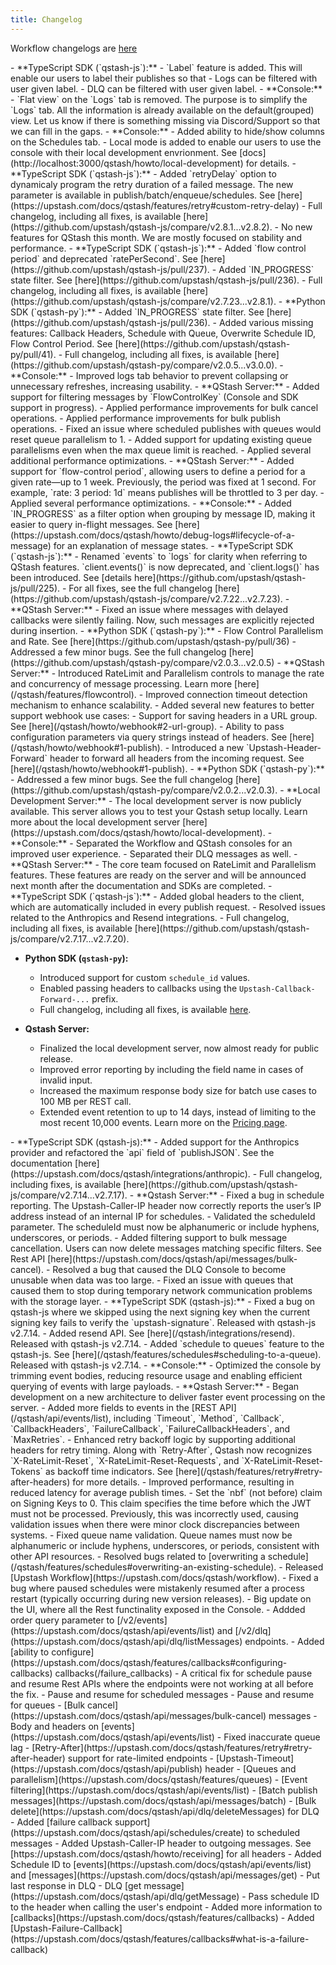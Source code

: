 ```yaml
---
title: Changelog
---
```


<Warning>Workflow changelogs are [here](/workflow/changelog)</Warning>

<Update label="September 2025">
- **TypeScript SDK (`qstash-js`):**
    - `Label` feature is added. This will enable our users to label their publishes so that 
        - Logs can be filtered with user given label. 
        - DLQ can be filtered with user given label.
- **Console:**
    - `Flat view` on the `Logs` tab is removed. The purpose is to simplify the `Logs` tab. 
    All the information is already available on the default(grouped) view. Let us know if there is something missing 
    via Discord/Support so that we can fill in the gaps.
</Update>

<Update label="August 2025">
- **Console:**
    - Added ability to hide/show columns on the Schedules tab. 
    - Local mode is added to enable our users to use the console with their local development envrionment. See [docs](http://localhost:3000/qstash/howto/local-development) for details. 
</Update>

<Update label="July 2025">
- **TypeScript SDK (`qstash-js`):**
    - Added `retryDelay` option to dynamicaly program the retry duration of a failed message.
        The new parameter is available in publish/batch/enqueue/schedules. See [here](https://upstash.com/docs/qstash/features/retry#custom-retry-delay)
    - Full changelog, including all fixes, is available [here](https://github.com/upstash/qstash-js/compare/v2.8.1...v2.8.2).
</Update>

<Update label="June 2025">
    - No new features for QStash this month. We are mostly focused on stability and performance. 
</Update>

<Update label="May 2025">
- **TypeScript SDK (`qstash-js`):**
    - Added `flow control period` and deprecated `ratePerSecond`. See [here](https://github.com/upstash/qstash-js/pull/237).
    - Added `IN_PROGRESS` state filter. See [here](https://github.com/upstash/qstash-js/pull/236).
    - Full changelog, including all fixes, is available [here](https://github.com/upstash/qstash-js/compare/v2.7.23...v2.8.1).
- **Python SDK (`qstash-py`):**
    - Added `IN_PROGRESS` state filter. See [here](https://github.com/upstash/qstash-js/pull/236).
    - Added various missing features: Callback Headers, Schedule with Queue, Overwrite Schedule ID, Flow Control Period. See [here](https://github.com/upstash/qstash-py/pull/41).
    - Full changelog, including all fixes, is available [here](https://github.com/upstash/qstash-py/compare/v2.0.5...v3.0.0).
- **Console:**
    - Improved logs tab behavior to prevent collapsing or unnecessary refreshes, increasing usability.
- **QStash Server:** 
    - Added support for filtering messages by `FlowControlKey` (Console and SDK support in progress).
    - Applied performance improvements for bulk cancel operations.
    - Applied performance improvements for bulk publish operations.
    - Fixed an issue where scheduled publishes with queues would reset queue parallelism to 1.
    - Added support for updating existing queue parallelisms even when the max queue limit is reached.
    - Applied several additional performance optimizations.
</Update>

<Update label="April 2025">
- **QStash Server:** 
    - Added support for `flow-control period`, allowing users to define a period for a given rate—up to 1 week.  
      Previously, the period was fixed at 1 second.  
      For example, `rate: 3 period: 1d` means publishes will be throttled to 3 per day.
    - Applied several performance optimizations.
- **Console:**
    - Added `IN_PROGRESS` as a filter option when grouping by message ID, making it easier to query in-flight messages.  
      See [here](https://upstash.com/docs/qstash/howto/debug-logs#lifecycle-of-a-message) for an explanation of message states.
</Update>

<Update label="March 2025">
- **TypeScript SDK (`qstash-js`):**  
    - Renamed `events` to `logs` for clarity when referring to QStash features. `client.events()` is now deprecated, and `client.logs()` has been introduced. See [details here](https://github.com/upstash/qstash-js/pull/225).  
    - For all fixes, see the full changelog [here](https://github.com/upstash/qstash-js/compare/v2.7.22...v2.7.23).
- **QStash Server:**  
    - Fixed an issue where messages with delayed callbacks were silently failing. Now, such messages are explicitly rejected during insertion.
</Update>

<Update label="February 2025">
- **Python SDK (`qstash-py`):**  
    - Flow Control Parallelism and Rate. See [here](https://github.com/upstash/qstash-py/pull/36)
    - Addressed a few minor bugs. See the full changelog [here](https://github.com/upstash/qstash-py/compare/v2.0.3...v2.0.5)
- **QStash Server:**  
    - Introduced RateLimit and Parallelism controls to manage the rate and concurrency of message processing. Learn more [here](/qstash/features/flowcontrol).  
    - Improved connection timeout detection mechanism to enhance scalability.
    - Added several new features to better support webhook use cases:
        - Support for saving headers in a URL group. See [here](/qstash/howto/webhook#2-url-group).  
        - Ability to pass configuration parameters via query strings instead of headers. See [here](/qstash/howto/webhook#1-publish).  
        - Introduced a new `Upstash-Header-Forward` header to forward all headers from the incoming request. See [here](/qstash/howto/webhook#1-publish).
</Update>

<Update label="January 2025">
- **Python SDK (`qstash-py`):**  
    - Addressed a few minor bugs. See the full changelog [here](https://github.com/upstash/qstash-py/compare/v2.0.2...v2.0.3).
- **Local Development Server:**  
    - The local development server is now publicly available. This server allows you to test your Qstash setup locally. Learn more about the local development server [here](https://upstash.com/docs/qstash/howto/local-development).    
- **Console:**
    - Separated the Workflow and QStash consoles for an improved user experience.
    - Separated their DLQ messages as well.
- **QStash Server:**  
    - The core team focused on RateLimit and Parallelism features. These features are ready on the server and will be announced next month after the documentation and SDKs are completed.
</Update>  

<Update label="December 2024">  
- **TypeScript SDK (`qstash-js`):**  
    - Added global headers to the client, which are automatically included in every publish request.  
    - Resolved issues related to the Anthropics and Resend integrations.  
    - Full changelog, including all fixes, is available [here](https://github.com/upstash/qstash-js/compare/v2.7.17...v2.7.20).  

- **Python SDK (`qstash-py`):**  
    - Introduced support for custom `schedule_id` values.  
    - Enabled passing headers to callbacks using the `Upstash-Callback-Forward-...` prefix.  
    - Full changelog, including all fixes, is available [here](https://github.com/upstash/qstash-py/compare/v2.0.0...v2.0.1).  

- **Qstash Server:**  
    - Finalized the local development server, now almost ready for public release.  
    - Improved error reporting by including the field name in cases of invalid input.  
    - Increased the maximum response body size for batch use cases to 100 MB per REST call.  
    - Extended event retention to up to 14 days, instead of limiting to the most recent 10,000 events. Learn more on the [Pricing page](https://upstash.com/pricing/qstash).  
</Update>  

<Update label="November 2024">
- **TypeScript SDK (qstash-js):**
    - Added support for the Anthropics provider and refactored the `api` field of `publishJSON`. See the documentation [here](https://upstash.com/docs/qstash/integrations/anthropic).
    - Full changelog, including fixes, is available [here](https://github.com/upstash/qstash-js/compare/v2.7.14...v2.7.17).
- **Qstash Server:**
    - Fixed a bug in schedule reporting. The Upstash-Caller-IP header now correctly reports the user’s IP address instead of an internal IP for schedules.
    - Validated the scheduleId parameter. The scheduleId must now be alphanumeric or include hyphens, underscores, or periods.
    - Added filtering support to bulk message cancellation. Users can now delete messages matching specific filters. See Rest API [here](https://upstash.com/docs/qstash/api/messages/bulk-cancel).
    - Resolved a bug that caused the DLQ Console to become unusable when data was too large.
    - Fixed an issue with queues that caused them to stop during temporary network communication problems with the storage layer.
</Update>

<Update label="October 2024">
- **TypeScript SDK (qstash-js):**
    - Fixed a bug on qstash-js where we skipped using the next signing key when the current signing key fails to verify the `upstash-signature`. Released with qstash-js v2.7.14.
    - Added resend API. See [here](/qstash/integrations/resend). Released with qstash-js v2.7.14.
    - Added `schedule to queues` feature to the qstash-js. See [here](/qstash/features/schedules#scheduling-to-a-queue). Released with qstash-js v2.7.14.
- **Console:**
    - Optimized the console by trimming event bodies, reducing resource usage and enabling efficient querying of events with large payloads.
- **Qstash Server:**
    - Began development on a new architecture to deliver faster event processing on the server.
    - Added more fields to events in the [REST API](/qstash/api/events/list), including `Timeout`, `Method`, `Callback`, `CallbackHeaders`, `FailureCallback`, `FailureCallbackHeaders`, and `MaxRetries`.
    - Enhanced retry backoff logic by supporting additional headers for retry timing. Along with `Retry-After`, Qstash now recognizes `X-RateLimit-Reset`, `X-RateLimit-Reset-Requests`, and `X-RateLimit-Reset-Tokens` as backoff time indicators. See [here](/qstash/features/retry#retry-after-headers) for more details.
</Update>

<Update label="September 2024">
- Improved performance, resulting in reduced latency for average publish times.
- Set the `nbf` (not before) claim on Signing Keys to 0. This claim specifies the time before which the JWT must not be processed. Previously, this was incorrectly used, causing validation issues when there were minor clock discrepancies between systems.
- Fixed queue name validation. Queue names must now be alphanumeric or include hyphens, underscores, or periods, consistent with other API resources.
- Resolved bugs related to [overwriting a schedule](/qstash/features/schedules#overwriting-an-existing-schedule).
</Update>

<Update label="August 2024">
- Released [Upstash Workflow](https://upstash.com/docs/qstash/workflow).
- Fixed a bug where paused schedules were mistakenly resumed after a process restart (typically occurring during new version releases). 
</Update>

<Update label="July 2024">
- Big update on the UI, where all the Rest functinality exposed in the Console.
- Addded order query parameter to [/v2/events](https://upstash.com/docs/qstash/api/events/list) and [/v2/dlq](https://upstash.com/docs/qstash/api/dlq/listMessages) endpoints.
- Added [ability to configure](https://upstash.com/docs/qstash/features/callbacks#configuring-callbacks) callbacks(/failure_callbacks)
- A critical fix for schedule pause and resume Rest APIs where the endpoints were not working at all before the fix.
</Update>

<Update label="June 2024">
- Pause and resume for scheduled messages
- Pause and resume for queues
- [Bulk cancel](https://upstash.com/docs/qstash/api/messages/bulk-cancel) messages
- Body and headers on [events](https://upstash.com/docs/qstash/api/events/list) 
- Fixed inaccurate queue lag
</Update>

<Update label="May 2024">
- [Retry-After](https://upstash.com/docs/qstash/features/retry#retry-after-header) support for rate-limited endpoints
- [Upstash-Timeout](https://upstash.com/docs/qstash/api/publish) header 
</Update>

<Update label="April 2024">
- [Queues and parallelism](https://upstash.com/docs/qstash/features/queues)
- [Event filtering](https://upstash.com/docs/qstash/api/events/list)
</Update>

<Update label="March 2024">
- [Batch publish messages](https://upstash.com/docs/qstash/api/messages/batch)
- [Bulk delete](https://upstash.com/docs/qstash/api/dlq/deleteMessages) for DLQ
</Update>

<Update label="February 2024">
- Added [failure callback support](https://upstash.com/docs/qstash/api/schedules/create) to scheduled messages
- Added Upstash-Caller-IP header to outgoing messages. See [https://upstash.com/docs/qstash/howto/receiving] for all headers
- Added Schedule ID to [events](https://upstash.com/docs/qstash/api/events/list) and [messages](https://upstash.com/docs/qstash/api/messages/get)
</Update>

<Update label="November 2023">
- Put last response in DLQ
- DLQ [get message](https://upstash.com/docs/qstash/api/dlq/getMessage)
- Pass schedule ID to the header when calling the user's endpoint
- Added more information to [callbacks](https://upstash.com/docs/qstash/features/callbacks)
</Update>

<Update label="October 2023">
- Added [Upstash-Failure-Callback](https://upstash.com/docs/qstash/features/callbacks#what-is-a-failure-callback)
</Update>